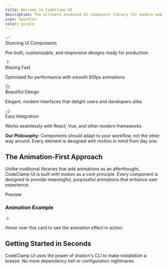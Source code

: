 ```yaml
---
title: Welcome to CodeClamp UI
description: The ultimate animated UI component library for modern web applications
icon: Sparkles
color: purple
---
```




<div className="grid grid-cols-1 md:grid-cols-2 gap-6 my-12">
  <div className="flex flex-col space-y-2">
    <div className="flex items-center space-x-2">
      <div className="rounded-full bg-green-100 dark:bg-green-900/30 p-1">
        <svg width="16" height="16" viewBox="0 0 16 16" fill="none" xmlns="http://www.w3.org/2000/svg" className="text-green-600">
          <path d="M13.3334 4L6.00008 11.3333L2.66675 8" stroke="currentColor" strokeWidth="2" strokeLinecap="round" strokeLinejoin="round"/>
        </svg>
      </div>
      <span className="font-medium">Stunning UI Components</span>
    </div>
    <p className="text-gray-600 dark:text-gray-400 pl-7">Pre-built, customizable, and responsive designs ready for production</p>
  </div>
  
  <div className="flex flex-col space-y-2">
    <div className="flex items-center space-x-2">
      <div className="rounded-full bg-yellow-100 dark:bg-yellow-900/30 p-1">
        <svg width="16" height="16" viewBox="0 0 16 16" fill="none" xmlns="http://www.w3.org/2000/svg" className="text-yellow-600">
          <path d="M8.00008 2.66669V13.3334M8.00008 2.66669L4.00008 6.66669M8.00008 2.66669L12.0001 6.66669" stroke="currentColor" strokeWidth="2" strokeLinecap="round" strokeLinejoin="round"/>
        </svg>
      </div>
      <span className="font-medium">Blazing Fast</span>
    </div>
    <p className="text-gray-600 dark:text-gray-400 pl-7">Optimized for performance with smooth 60fps animations</p>
  </div>
  
  <div className="flex flex-col space-y-2">
    <div className="flex items-center space-x-2">
      <div className="rounded-full bg-blue-100 dark:bg-blue-900/30 p-1">
        <svg width="16" height="16" viewBox="0 0 16 16" fill="none" xmlns="http://www.w3.org/2000/svg" className="text-blue-600">
          <path d="M8.00008 1.33331L10.0601 5.50665L14.6667 6.18665L11.3334 9.42665L12.1201 14.0133L8.00008 11.8466L3.88008 14.0133L4.66675 9.42665L1.33341 6.18665L5.94008 5.50665L8.00008 1.33331Z" stroke="currentColor" strokeWidth="2" strokeLinecap="round" strokeLinejoin="round"/>
        </svg>
      </div>
      <span className="font-medium">Beautiful Design</span>
    </div>
    <p className="text-gray-600 dark:text-gray-400 pl-7">Elegant, modern interfaces that delight users and developers alike</p>
  </div>
  
  <div className="flex flex-col space-y-2">
    <div className="flex items-center space-x-2">
      <div className="rounded-full bg-red-100 dark:bg-red-900/30 p-1">
        <svg width="16" height="16" viewBox="0 0 16 16" fill="none" xmlns="http://www.w3.org/2000/svg" className="text-red-600">
          <path d="M6.66675 8.66669L2.00008 13.3334M2.00008 8.66669L6.66675 13.3334M14.0001 8.66669C14.0001 11.6122 11.6122 14.0001 8.66675 14.0001M9.33341 2.66669C9.33341 2.66669 11.3334 4.00002 11.3334 8.66669C11.3334 10.1394 10.8068 11.4697 9.94236 12.4805" stroke="currentColor" strokeWidth="2" strokeLinecap="round" strokeLinejoin="round"/>
        </svg>
      </div>
      <span className="font-medium">Easy Integration</span>
    </div>
    <p className="text-gray-600 dark:text-gray-400 pl-7">Works seamlessly with React, Vue, and other modern frameworks</p>
  </div>
</div>

<Callout>
  <strong>Our Philosophy:</strong> Components should adapt to your workflow, not the other way around. Every element is designed with motion in mind from day one.
</Callout>

## The Animation-First Approach

Unlike traditional libraries that add animations as an afterthought, CodeClamp UI is built with motion as a core principle. Every component is designed to provide meaningful, purposeful animations that enhance user experience.

<div className="my-8 overflow-hidden rounded-lg border bg-background">
  <div className="flex border-b">
    <div className="flex h-10 items-center justify-center border-r px-4 text-sm">
      <span className="text-muted-foreground">Preview</span>
    </div>
  </div>
  <div className="p-6 flex justify-center">
    <div className="w-full max-w-md p-4 border rounded-lg shadow-lg bg-white dark:bg-gray-800 hover:shadow-xl transition-all duration-300 transform hover:-translate-y-1">
      <div className="flex items-center justify-between mb-4">
        <h3 className="text-lg font-medium">Animation Example</h3>
        <div className="rounded-full bg-purple-100 dark:bg-purple-900/30 p-1">
          <svg width="16" height="16" viewBox="0 0 16 16" fill="none" xmlns="http://www.w3.org/2000/svg" className="text-purple-600">
            <path d="M8 3.33331V12.6666M8 12.6666L12.6667 7.99998M8 12.6666L3.33333 7.99998" stroke="currentColor" strokeWidth="2" strokeLinecap="round" strokeLinejoin="round"/>
          </svg>
        </div>
      </div>
      <p className="text-gray-600 dark:text-gray-400">Hover over this card to see the animation effect in action.</p>
    </div>
  </div>
</div>

## Getting Started in Seconds

CodeClamp UI uses the power of shadcn's CLI to make installation a breeze. No more dependency hell or configuration nightmares.
